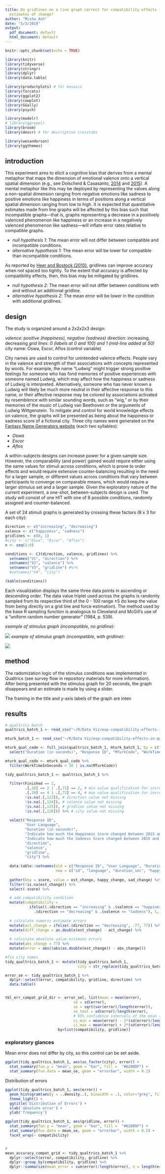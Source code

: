 ```yaml
---
title: Do gridlines on a line graph correct for compatibility effects in quantitative
  estimates of change?
author: "Misha Ash"
date: "5/3/2018"
output:
  pdf_document: default
  html_document: default
---
```


```r
knitr::opts_chunk$set(echo = TRUE)

library(knitr)
library(tidyverse)
library(stringr)
library(dplyr)
library(data.table)

library(productplots) # for mosaics
library(forcats)
library(ggplot2)
library(cowplot)
library(GGally)
library(psych)

library(modelr)
# library(ggrepel)
library(broom)
library(descr) # for descriptive crosstabs

library(wesanderson)
library(ggthemes)

```

## introduction

This experiment aims to elicit a cognitive bias that derives from a mental metaphor that maps the dimension of emotional valence onto a vertical spatial dimension (e.g., see Dolscheid & Casasanto, [2014](https://pdfs.semanticscholar.org/18f4/662ffd23f10f0f815c3c4d79cc8d45f68ff9.pdf) and [2015](https://www.frontiersin.org/articles/10.3389/fpsyg.2015.01836/full)). A mental metaphor like this may be deployed by representing the values along a non-spatial dimension ranging from negative emotions like sadness to positive emotions like happiness in terms of positions along a vertical spatial dimension ranging from low to high. It is expected that quantitative estimates made from line graphs will be affected by this bias such that incompatible graphs---that is, graphs representing a decrease in a positively valenced phenomenon like happiness or an increase in a negatively valenced phenomenon like sadness---will inflate error rates relative to compatible graphs.

* *null hypothesis 1*: The mean error will not differ between compatible and incompatible conditions.
* *alternative hypothesis 1*: The mean error will be lower for compatible than incompatible conditions.

As reported by [Heer and Bostock (2010)](http://vis.stanford.edu/files/2010-MTurk-CHI.pdf), gridlines can improve accuracy when not spaced too tightly. To the extent that accuracy is affected by compatibility effects, then, this bias may be mitigated by gridlines.

* *null hypothesis 2*: The mean error will not differ between conditions with and without an additional gridline.
* *alternative hypothesis 2*: The mean error will be lower in the condition with additional gridlines.

## design

The study is organized around a 2x2x2x3 design: 

  *valence: positive (happiness), negative (sadness)
  *direction: increasing, decreasing
  *grid lines: 0 (labels at 0 and 100) and 1 (mid-line added at 50)
  *city name: Oswa, Escor, Aflos (control variable)

City names are used to control for unintended valence effects. People vary in the valence and strength of their associations with concepts represented by words. For example, the name "Ludwig" might trigger strong positive feelings for someone who has fond memories of positive experiences with someone named Ludwig, which may affect how the happiness or sadness of Ludwig is interpreted. Alternatively, someone who has never known a Ludwig will likely be much more neutral in their affective response to this name, or their affective response may be colored by associations activated by resemblence with similar sounding words, such as "wig," or by their memories of the music of Ludwig van Beethoven or the arguments of Ludwig Wittgenstein. To mitigate and control for world knowledge effects on valence, the graphs will be presented as being about the happiness or sadness score of a fictional city. Three city names were generated on the [Fantasy Name Generators website](http://www.fantasynamegenerators.com/country_names.php#.Wup3DlMvzOR) (each two syllables):

  * *Oswa*
  * *Escor*
  * *Aflos*

A within-subjects designs can increase power for a given sample size. However, the comparability (and power) gained would require either using the same values for stimuli across conditions, which is prone to order effects and would require extensive counter-balancing resulting in the need for a larger sample, or different values across conditions that vary between participants to converge on comparable means, which would require a larger stimulus set and a larger sample. Given the exploratory nature of the current experiment, a one-shot, between-subjects design is used. The study will consist of one HIT with one of 8 possible conditions, randomly assigned and counter-balanced.

A set of 24 stimuli graphs is generated by crossing these factors (8 x 3 for each city):
```r
direction <- c("increasing", "decreasing")
valence <- c("happiness", "sadness")
gridlines <- c(0, 1)
#city <- c("Oswa", "Escor", "Aflos")
n <- seq(1:8)

conditions <- CJ(direction, valence, gridlines) %>%
  setnames("V1", "direction") %>%
  setnames("V2", "valence") %>%
  setnames("V3", "gridline") #%>%
  #setnames("V4", "city")

(kable(conditions))
```

Each visualization displays the same three data points in ascending or descending order. The data value triplet used across the graphs is randomly sampled from its respective third of the 0 - 100 range ±5 (to keep the value from being directly on a grid line and force estimation). The method used by the base R sampling function is analogous to Cleveland and McGill's use of a "uniform random number generator" (1984, p. 539).

*example of stimulus graph (incompatible, no gridline):*

![](~/R/Data Viz/exp-compatibility-effects-in-quantitative-estimates-from-a-graph/1 dec_hap_Alfos_nogrid.png)
*example of stimulus graph (incompatible, with gridline):*

![](~/R/Data Viz/exp-compatibility-effects-in-quantitative-estimates-from-a-graph/4 dec_hap_Alfos_wgrid.png)

## method

The radomization logic of the stimulus conditions was implemented in Qualtrics (see survey flow in repository materials for more information). After being presented with the stimulus graph for 20 seconds, the graph disappears and an estimate is made by using a slider. 

The framing in the title and y-axis labels of the graph are inten


 




## results



```r
# qualtrics batch
qualtrics_batch_1 <- read_csv("~/R/Data Viz/exp-compatibility-effects-in-quantitative-estimates-from-a-graph/data/Judging changes_2018-05-04_1623.csv", skip = 1)

mturk_batch_1 <- read_csv("~/R/Data Viz/exp-compatibility-effects-in-quantitative-estimates-from-a-graph/data/Batch_3219791_batch_results_2018-05-04_1623.csv")


```

```r
mturk_qual_code <- full_join(qualtrics_batch_1, mturk_batch_1, by = c("MTurkCode" = "Answer.surveycode")) %>%
  select("Duration (in seconds)", "Response ID", "MTurkCode", "WorkTimeInSeconds") 

mturk_qual_code <- mturk_qual_code %>%
  filter(WorkTimeInSeconds < 30 | is.na(MTurkCode))
```

```r

tidy_qualtrics_batch_1 <- qualtrics_batch_1 %>%
  
  filter(Finished == 1, 
         .[,18] == 2 | .[,71] == 2, # min value qualification for increasing (QID5, QID14)
         .[,19] == 4 | .[,72] == 4, # max value qualification for increasing (QID8, QID15)
         !is.na(.[,123]), # direction value not missing
         !is.na(.[,124]), # valence value not missing
         !is.na(.[,125]), # gridline value not missing
         !is.na(.[,126])) %>% # city value not missing
  
  select("Response ID",
         "User Language",
         "Duration (in seconds)",
         "Indicate how much the Happiness Score changed between 2015 and 2017. - Happiness Score Change", 
         "Indicate how much the Sadness Score changed between 2015 and 2017. - Happiness Score Change", 
         "direction", 
         "valence", 
         "gridline", 
         "city") %>%
  
  data.table::setnames(old = c("Response ID", "User Language", "Duration (in seconds)", "Indicate how much the Happiness Score changed between 2015 and 2017. - Happiness Score Change", "Indicate how much the Sadness Score changed between 2015 and 2017. - Happiness Score Change"), 
                       new = c("id", "language", "duration_sec", "happy_change", "sad_change")) %>%
  
  gather(key = score, value = est_change, happy_change, sad_change) %>%
  filter(!is.na(est_change)) %>%
  select(-score) %>%

  # add compatibility condition
  mutate(compatibility = 
           ifelse((.$direction == "increasing" & .$valence == "happiness" |
             .$direction == "decreasing" & .$valence == "sadness"), 1, 0)) %>%
  
  # calculate numeric estimate errors
  mutate(act_change = ifelse(.$direction == "decreasing", -77, 77)) %>%
  mutate(diff_change = as.double(est_change) - act_change) %>%
  
  # calculate absolute value estimate errors
  mutate(abs_change = 77) %>%
  mutate(error = abs((abs(as.double(est_change)) - abs_change)))

#fix city names
tidy_qualtrics_batch_1 <- mutate(tidy_qualtrics_batch_1, 
                                 city = str_replace(tidy_qualtrics_batch_1$city, "Alfos", "Aflos"))

```

```r

error_se <- tidy_qualtrics_batch_1 %>%
  dplyr::select(error, compatibility, gridline, direction) %>%
  data.table()


tbl_err_compat_grid_dir <- error_se[, list(mean = mean(error), 
                               sd = sd(error),
                               se = sqrt(var(error)/length(error)),
                               se_test = sd(error)/length(error),
                               # 95% confidence intervals of the mean (&plusmn;2se)
                               ci_min = mean(error) - 2*(sd(error)/length(error)),
                               ci_max = mean(error) + 2*(sd(error)/length(error))),
                        by=list(compatibility, gridline)]


```


### exploratory glances

Mean error does not differ by city, so this control can be set aside.
```r
ggplot(tidy_qualtrics_batch_1, aes(as_factor(city), error)) + 
  stat_summary(fun.y = "mean", geom = "bar", fill =  "#628B9F") + 
  stat_summary(fun.data = mean_se, geom = "errorbar", width = 0.2)
```



Distribution of errors



```r
ggplot(tidy_qualtrics_batch_1, aes(error)) +
  geom_histogram(aes(y = ..density..), binwidth = .1, color="grey", fill="light blue") +
  theme_light() +
  ggtitle('Distribution of Errors') +
  xlab('absolute error') +
  ylab('frequency')
```



```r

ggplot(tidy_qualtrics_batch_1, aes(gridline, error)) + 
  stat_summary(fun.y = "mean", geom = "bar", fill =  "#628B9F") + 
  stat_summary(fun.data = mean_se, geom = "errorbar", width = 0.2) +
  facet_wrap(~ compatibility)


# 
mean_accuracy_compat_grid <- tidy_qualtrics_batch_1 %>%
  dplyr::select(error, compatibility, gridline) %>%
  dplyr::group_by(compatibility, gridline) %>%
  dplyr::summarize(mean_error = sum(error)/length(error), n = length(error)) 


```


